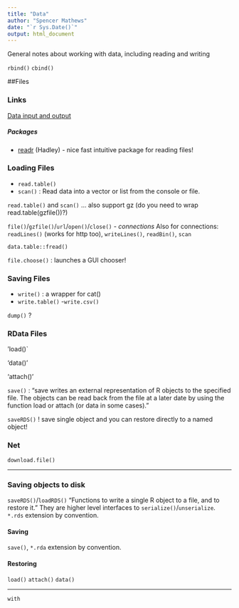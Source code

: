 ```yaml
---
title: "Data"
author: "Spencer Mathews"
date: "`r Sys.Date()`"
output: html_document
---
```


General notes about working with data, including reading and writing 


`rbind()`
`cbind()`




##Files

### Links

[Data input and output](http://www.cookbook-r.com/Data_input_and_output/index.html)

##### Packages

- [readr](https://cran.r-project.org/package=readr) (Hadley) - nice fast intuitive package for reading files!

### Loading Files


- `read.table()`
- `scan()` : Read data into a vector or list from the console or file.

`read.table()` and `scan()` ... also support gz (do you need to wrap read.table(gzfile())?)


`file()`/`gzfile()`/`url`/`open()`/`close()` - _connections_
Also for connections: `readLines()` (works for http too), `writeLines()`, `readBin()`, `scan`

`data.table::fread()`

`file.choose()` : launches a GUI chooser!



### Saving Files


- `write()` : a wrapper for cat()
- `write.table()`
    -`write.csv()`


`dump()` ?


### RData Files


'load()`

'data()'

'attach()'

`save()` : "save writes an external representation of R objects to the specified file. The objects can be read back from the file at a later date by using the function load or attach (or data in some cases)."

`saveRDS()` ! save single object and you can restore directly to a named object!


### Net

`download.file()`




---


### Saving objects to disk

`saveRDS()`/`loadRDS()` "Functions to write a single R object to a file, and to restore it."  They are higher level interfaces to `serialize()`/`unserialize`.  `*.rds` extension by convention.

#### Saving
`save()`, `*.rda` extension by convention.

#### Restoring
`load()`
`attach()`
`data()`

---

`with`
